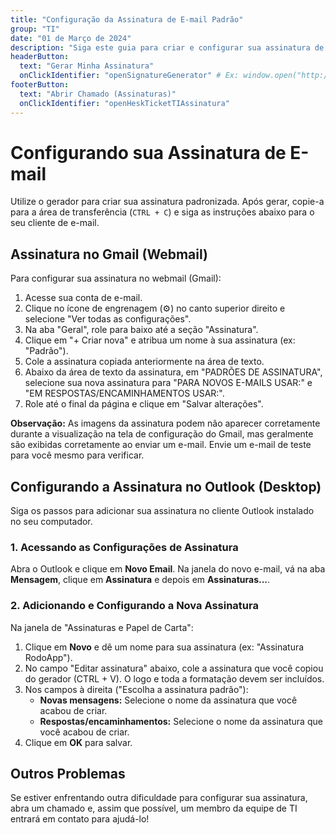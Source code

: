 ```yaml
---
title: "Configuração da Assinatura de E-mail Padrão"
group: "TI"
date: "01 de Março de 2024"
description: "Siga este guia para criar e configurar sua assinatura de e-mail padrão da empresa no Outlook e Gmail, utilizando nosso gerador de assinaturas."
headerButton:
  text: "Gerar Minha Assinatura"
  onClickIdentifier: "openSignatureGenerator" # Ex: window.open("http://hesk.rodoparana.com.br/signaturegen/", "_blank")
footerButton:
  text: "Abrir Chamado (Assinaturas)"
  onClickIdentifier: "openHeskTicketTIAssinatura"
---
```


# Configurando sua Assinatura de E-mail

Utilize o gerador para criar sua assinatura padronizada. Após gerar, copie-a para a área de transferência (`CTRL + C`) e siga as instruções abaixo para o seu cliente de e-mail.

## Assinatura no Gmail (Webmail)

Para configurar sua assinatura no webmail (Gmail):
1.  Acesse sua conta de e-mail.
2.  Clique no ícone de engrenagem (⚙️) no canto superior direito e selecione "Ver todas as configurações".
3.  Na aba "Geral", role para baixo até a seção "Assinatura".
4.  Clique em "+ Criar nova" e atribua um nome à sua assinatura (ex: "Padrão").
5.  Cole a assinatura copiada anteriormente na área de texto.
6.  Abaixo da área de texto da assinatura, em "PADRÕES DE ASSINATURA", selecione sua nova assinatura para "PARA NOVOS E-MAILS USAR:" e "EM RESPOSTAS/ENCAMINHAMENTOS USAR:".
7.  Role até o final da página e clique em "Salvar alterações".

**Observação:** As imagens da assinatura podem não aparecer corretamente durante a visualização na tela de configuração do Gmail, mas geralmente são exibidas corretamente ao enviar um e-mail. Envie um e-mail de teste para você mesmo para verificar.

<DocVideo 
  src="/documentacao/ti/assinatura/assinatura-gmail.mp4" 
  className="w-full max-w-[700px] h-auto rounded-md my-4 border" 
  alt="Tutorial configurando assinatura no Gmail"
  caption="Configurando a assinatura de e-mail no Gmail."
  controls
  muted
/>

## Configurando a Assinatura no Outlook (Desktop)

Siga os passos para adicionar sua assinatura no cliente Outlook instalado no seu computador.

### 1. Acessando as Configurações de Assinatura
Abra o Outlook e clique em **Novo Email**. Na janela do novo e-mail, vá na aba **Mensagem**, clique em **Assinatura** e depois em **Assinaturas...**.

<DocImage 
  src="/documentacao/ti/assinatura/outlook1.png" 
  alt="Menu Assinatura no Outlook" 
  width={700} 
  height={400} 
  caption="Acessando as configurações de assinatura no Outlook." 
/>

### 2. Adicionando e Configurando a Nova Assinatura
Na janela de "Assinaturas e Papel de Carta":
1.  Clique em **Novo** e dê um nome para sua assinatura (ex: "Assinatura RodoApp").
2.  No campo "Editar assinatura" abaixo, cole a assinatura que você copiou do gerador (CTRL + V). O logo e toda a formatação devem ser incluídos.
3.  Nos campos à direita ("Escolha a assinatura padrão"):
    * **Novas mensagens:** Selecione o nome da assinatura que você acabou de criar.
    * **Respostas/encaminhamentos:** Selecione o nome da assinatura que você acabou de criar.
4.  Clique em **OK** para salvar.

<DocImage 
  src="/documentacao/ti/assinatura/outlook2.png" 
  alt="Configurando a nova assinatura no Outlook" 
  width={700} 
  height={500} 
  caption="Adicionando e definindo a nova assinatura como padrão." 
/>

## Outros Problemas

Se estiver enfrentando outra dificuldade para configurar sua assinatura, abra um chamado e, assim que possível, um membro da equipe de TI entrará em contato para ajudá-lo!